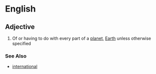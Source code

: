 =English=

==Adjective==

# Of or having to do with every part of a [[planet]], [[Earth]] unless otherwise specified

===See Also===
*[[international]]